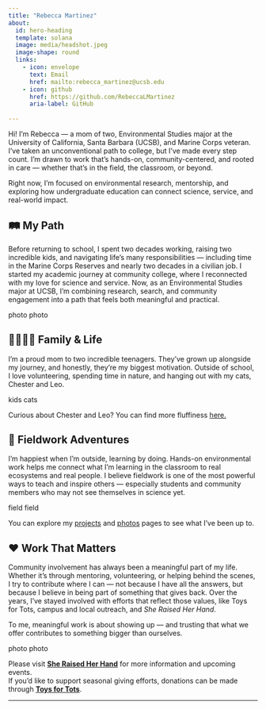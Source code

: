 ```yaml
---
title: "Rebecca Martinez"
about:
  id: hero-heading
  template: solana
  image: media/headshot.jpeg
  image-shape: round
  links:
    - icon: envelope
      text: Email
      href: mailto:rebecca_martinez@ucsb.edu
    - icon: github
      href: https://github.com/RebeccaLMartinez
      aria-label: GitHub
      
---
```


:::{#hero-heading}

Hi! I'm Rebecca — a mom of two, Environmental Studies major at the University of California, Santa Barbara (UCSB), and Marine Corps veteran. I’ve taken an unconventional path to college, but I’ve made every step count. I’m drawn to work that’s hands-on, community-centered, and rooted in care — whether that’s in the field, the classroom, or beyond.

Right now, I’m focused on environmental research, mentorship, and exploring how undergraduate education can connect science, service, and real-world impact.

:::


## 🛤️ My Path

Before returning to school, I spent two decades working, raising two incredible kids, and navigating life’s many responsibilities — including time in the Marine Corps Reserves and nearly two decades in a civilian job. I started my academic journey at community college, where I reconnected with my love for science and service. Now, as an Environmental Studies major at UCSB, I’m combining research, search, and community engagement into a path that feels both meaningful and practical.

photo
photo


## 👩‍👧‍👦😺 Family & Life

I’m a proud mom to two incredible teenagers. They've grown up alongside my journey, and honestly, they’re my biggest motivation. Outside of school, I love volunteering, spending time in nature, and hanging out with my cats, Chester and Leo.

kids
cats

Curious about Chester and Leo? You can find more fluffiness [here.](cats.qmd)

## 🌿 Fieldwork Adventures

I’m happiest when I’m outside, learning by doing. Hands-on environmental work helps me connect what I’m learning in the classroom to real ecosystems and real people.
I believe fieldwork is one of the most powerful ways to teach and inspire others — especially students and community members who may not see themselves in science yet.

field
field

You can explore my [projects](projects.qmd) and [photos](fieldphotos.qmd) pages to see what I’ve been up to.


## ❤️ Work That Matters

Community involvement has always been a meaningful part of my life. Whether it’s through mentoring, volunteering, or helping behind the scenes, I try to contribute where I can — not because I have all the answers, but because I believe in being part of something that gives back. Over the years, I’ve stayed involved with efforts that reflect those values, like Toys for Tots, campus and local outreach, and *She Raised Her Hand*.

To me, meaningful work is about showing up — and trusting that what we offer contributes to something bigger than ourselves.


photo
photo

Please visit [**She Raised Her Hand**](https://www.sheraisedherhand.com) for more information and upcoming events.  
If you’d like to support seasonal giving efforts, donations can be made through [**Toys for Tots**](https://www.toysfortots.org).


---
